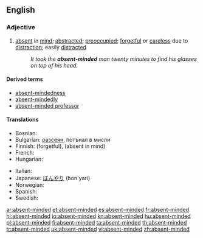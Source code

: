 ==English==

===Adjective===
{{en-adj}}

# [[absent]] in [[mind]]; [[abstracted]]; [[preoccupied]]; [[forgetful]] or [[careless]] due to [[distract]]ion; easily [[distract]]ed
#: ''It took the '''absent-minded''' man twenty minutes to find his glasses on top of his head.''

====Derived terms====
* [[absent-mindedness]]
* [[absent-mindedly]]
* [[absent-minded professor]]

====Translations====
{{trans-top|absent in mind}}
* Bosnian: {{t|bs|rasejan}}
* Bulgarian: [[разсеян]], потънал в мисли
* Finnish: {{t-|fi|hajamielinen}} (forgetful), {{t-|fi|poissaoleva}} (absent in mind)
* French: {{t+|fr|distrait}}
* Hungarian: {{t|hu|szórakozott}}
{{trans-mid}}
* Italian: {{t-|it|svanito}}
* Japanese: [[ぼんやり]] (bon'yari)
* Norwegian: {{t-|no|distré}}
* Spanish: {{t+|es|distraído}}
* Swedish: {{t|sv|tankspridd}}
{{trans-bottom}}

[[ar:absent-minded]]
[[et:absent-minded]]
[[es:absent-minded]]
[[fr:absent-minded]]
[[hi:absent-minded]]
[[io:absent-minded]]
[[kn:absent-minded]]
[[hu:absent-minded]]
[[pl:absent-minded]]
[[fi:absent-minded]]
[[ta:absent-minded]]
[[th:absent-minded]]
[[tr:absent-minded]]
[[uk:absent-minded]]
[[vi:absent-minded]]
[[zh:absent-minded]]